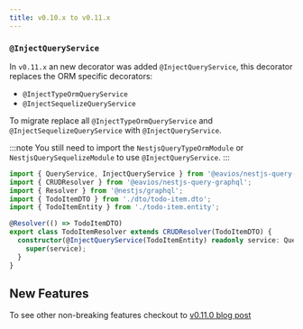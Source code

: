 ```yaml
---
title: v0.10.x to v0.11.x
---
```



### `@InjectQueryService`

In `v0.11.x` an new decorator was added `@InjectQueryService`, this decorator replaces the ORM specific decorators:
* `@InjectTypeOrmQueryService`
* `@InjectSequelizeQueryService`

To migrate replace all `@InjectTypeOrmQueryService` and `@InjectSequelizeQueryService` with `@InjectQueryService`.

:::note
You still need to import the `NestjsQueryTypeOrmModule` or `NestjsQuerySequelizeModule` to use `@InjectQueryService`.
:::

```ts
import { QueryService, InjectQueryService } from '@eavios/nestjs-query-core';
import { CRUDResolver } from '@eavios/nestjs-query-graphql';
import { Resolver } from '@nestjs/graphql';
import { TodoItemDTO } from './dto/todo-item.dto';
import { TodoItemEntity } from './todo-item.entity';

@Resolver(() => TodoItemDTO)
export class TodoItemResolver extends CRUDResolver(TodoItemDTO) {
  constructor(@InjectQueryService(TodoItemEntity) readonly service: QueryService<TodoItemEntity>) {
    super(service);
  }
}
```

## New Features

To see other non-breaking features checkout to [v0.11.0 blog post](/blog/2020/05/07/v0.11.0)
